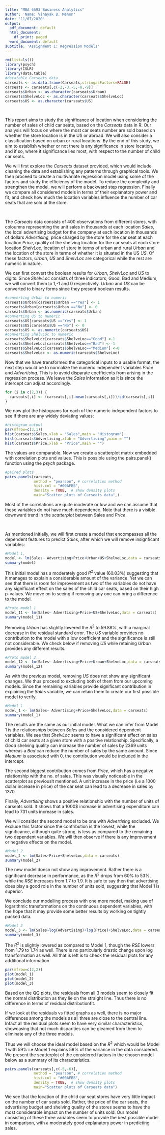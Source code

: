 ```yaml
---
title: "MBA 6693 Business Analytics"
author: 'Name: Vinayak B. Menon'
date: "11/07/2020"
output:
  pdf_document: default
  html_document:
    df_print: paged
  word_document: default
subtitle: 'Assignment 1: Regression Models' 
---
```


```r
rm(list=ls())
library(psych)
library(ISLR)
library(data.table)
#datatable Carseats data
carseats <- as.data.frame(Carseats,stringasFactors=FALSE)
carseats <- carseats[,c(-2,-3,-5,-8,-9)]
carseats$Urban <- as.character(carseats$Urban)
carseats$ShelveLoc <- as.character(carseats$ShelveLoc)
carseats$US <- as.character(carseats$US)
```


\textbf{Objective:}\

This report aims to study the significance of location when considering the number of sales of child car seats, based on the $Carseats$ data in R. Our analysis will focus on where the most car seats number are sold based on whether the store location is in the US or abroad. We will also consider a classification based on urban or rural locations. By the end of this study, we aim to establish whether or not there is any significance in store location, and if so, where it significance lies most, with respect to the number of child car seats.\

We will first explore the $Carseats$ dataset provided, which would include cleaning the data and establishing any patterns through graphical tools. We then proceed to create a multivariate regression model using some of the factors and study the efficiency of the model. To reduce the complexity and strengthen the model, we will perform a backward step regression. Finally we compare all considered models in terms of their explanatory power and fit, and check how much the location variables influence the number of car seats that are sold at the store.\

\textbf{Data Exploration:}\

 The $Carseats$ data consists of 400 observations from different stores, with coloumns representing the unit sales in thousands at each location $Sales$, the local advertising budget for the company at each location in thousands of dollars $Advertising$, price charged by the store for the car seat at each location $Price$, quality of the shelving location for the car seats at each store location $ShelvLoc$, location of store in terms of urban and rural $Urban$ and the location of the store in terms of whether it is situated in the US $US$. Of these factors, $Urban$, $US$ and $ShelvLoc$ are categorical while the rest are numeric in nature.\
 
 We can first convert the boolean results for $Urban$, $ShelvLoc$ and $US$ to digits. Since $ShelvLoc$ consists of three indicators, Good, Bad and Medium, we will convert them to 1,-1 and 0 respectively. $Urban$ and $US$ can be converted to binary forms since they present boolean results.
```r
#converting Urban to numeric
carseats$Urban[carseats$Urban =="Yes"] <- 1
carseats$Urban[carseats$Urban =="No"] <- 0
carseats$Urban <- as.numeric(carseats$Urban)
#converting US to numeric
carseats$US[carseats$US =="Yes"] <- 1
carseats$US[carseats$US =="No"] <- 0
carseats$US <- as.numeric(carseats$US)
#converting ShelvLoc to numeric
carseats$ShelveLoc[carseats$ShelveLoc=="Good"] <-1
carseats$ShelveLoc[carseats$ShelveLoc=="Bad"] <--1
carseats$ShelveLoc[carseats$ShelveLoc=="Medium"] <-0
carseats$ShelveLoc <- as.numeric(carseats$ShelveLoc)
```

Now that we have transformed the categorical inputs to a usable format, the next step would be to normalize the numeric independent variables $Price$ and $Advertising$. This is to avoid disparate coefficients from arising in the regression process. We leave the $Sales$ information as it is since the intercept can adjust accordingly.\
```r
for (i in c(2,3)) {
  carseats[,i] <- (carseats[,i]-mean(carseats[,i]))/sd(carseats[,i])
}
```

We now plot the histograms for each of the numeric independent factors to see if there are any widely deviating values:
```r
#histogram output
par(mfrow=c(3,1))
hist(carseats$Sales,xlab = "Sales",main = "Histogram")
hist(carseats$Advertising,xlab = "Advertising",main = "")
hist(carseats$Price,xlab = "Price",main = "")
```
 The values are comparable. Now we create a scatterplot matrix embedded with correlation plots and values. This is possible using the pairs.panel() function using the $psych$ package.
```r
#paired plots
pairs.panels(carseats, 
             method = "pearson", # correlation method
             hist.col = "#00AFBB",
             density = TRUE,  # show density plots
             main="Scatter plots of Carseats data",)
```
 Most of the correlations are quite moderate or low and we can assume that these variables do not have much dependence. Note that there is a visible downward trend in the $scatterplot$ between Sales and $Price$.\
 
\textbf{Modelling:}\

As mentioned initially, we will first create a model that encompasses all the dependent features to predict $Sales$, after which we will remove insignficant variables:
```r
#Model 1,
model <- lm(Sales~ Advertising+Price+Urban+US+ShelveLoc,data = carseats)
summary(model)
```
This initial model has a moderately good $R^2$ value (60.03%) suggesting that it manages to explain a considerable amount of the variance. Yet we can see that there is room for improvement as two of the variables do not have any significant effect on the sales of the child car seats, based on their high p-values. We move on to seeing if removing any one can bring a difference to the model.\

```r
#Proto model 1
model_11 <- lm(Sales~ Advertising+Price+US+ShelveLoc,data = carseats)
summary(model_11)
```
Removing $Urban$ has slightly lowered the $R^2$ to 59.88%, with a marginal decrease in the residual standard error. The $US$ variable provides no contribution to the model with a low coefficient and the significance is still not considerable. We check below if removing $US$ while retaining $Urban$
provides any different results.
```r
#Proto model 2
model_12 <- lm(Sales~ Advertising+Price+Urban+ShelveLoc,data = carseats)
summary(model_12)
```
As with the previous model, removing $US$ does not show any significant changes. We thus proceed to excluding both of them from our upcoming models. Since the remaining variables provide significant contribution in explaining the $Sales$ variable, we can retain them to create our first possible model to verify.
```r
#Model 1
model_1 <- lm(Sales~ Advertising+Price+ShelveLoc,data = carseats)
summary(model_1)
```
The results are the same as our initial model. What we can infer from Model 1 is the relationships between $Sales$ and the considered dependent variables. We see that $ShelvLoc$ seems to have a significant effect on sales of child car seats at a given store with a positive relationship. Specifically, a $Good$ shelving quality can increase the number of sales by 2369 units whereas a $Bad$ can reduce the number of sales by the same amount. Since $Medium$ is associated with 0, the contribution would be included in the intercept.\

The second biggest contribution comes from $Price$, which has a negative relationship with the no. of sales. This was visually noticeable in the scatterplot as previouslt mentioned. A unit increase in the price (i.e a 1000 dollar increase in price) of the car seat can lead to a decrease in sales by 1370.\

Finally, $Advertising$ shows a positive relationshio with the number of units of carseats sold. It shows that a 1000$ increase in advertising expenditure can lead to 731 units increase in sales.\

We will consider the second model to be one with $Advertising$ excluded. We exclude this factor since the contribution is the lowest, while the significance, although quite strong, is less as compared to the remaining two dependent variables. We will then observe if there is any improvement or negative effects on the model.

```r
#Model 2
model_2 <- lm(Sales~Price+ShelveLoc,data = carseats)
summary(model_2)
```
The new model doesn not show any improvement. Rather there is a significant decrease in performance, as the $R^2$ drops from 60% to 53%, while the $RSE$ increases from 1.7 to 1.9. It is safe to say then that advertising does play a good role in the number of units sold, suggesting that Model 1 is superior.\

We conclude our modelling process with one more model, making use of logarithmic transformations on the continuous dependent variables, with the hope that it may provide some better results by working on tightly packed data.
```r
#Model 3
model_3 <- lm(Sales~log(Advertising)+log(Price)+ShelveLoc,data = carseats)
summary(model_3)
```
The $R^2$ is slightly lowered as compared to Model 1, though the $RSE$ lowers from 1.79 to 1.74 as well. There is no particularly drastic change upon log transformation as well. All that is left is to check the residual plots for any additional information.

```r
par(mfrow=c(2,2))
plot(model_1)
plot(model_2)
plot(model_3)
```
Based on the QQ plots, the residuals from all 3 models seem to closely fit the normal distribution as they lie on the straight line. Thus there is no difference in terms of residual distributionfit.\

If we look at the residuals vs fitted graphs as well, there is no major differences among the models as all three are close to the central line. Infact all the residual plots seem to have very similar characteristics, showcasing that not much disparities can be gleamed from them to eliminate any of the three models.\

Thus we will choose the ideal model based on the $R^2$ which would be Model 1 with 59% i.e Model 1 explains 59% of the variance in the data considered. We present the scatterplot of the considered factors in the chosen model below as a summary of its characteristics. 
```r
pairs.panels(carseats[,c(-5,-6)], 
             method = "pearson", # correlation method
             hist.col = "#00AFBB",
             density = TRUE,  # show density plots
             main="Scatter plots of Carseats data")
```

\textbf{Conclusion}

 We see that the location of the child car seat stores have very little impact on the number of car seats sold. Rather, the price of the car seats, the advertising budget and shelving quality of the stores seems to have the most considerable impact on the number of units sold. Our model consisting of these three variables seem to provide the best possible model in comparison, with a moderately good explanatory power in predicting sales.
 
 
 

